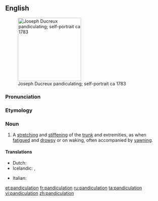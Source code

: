 ==English==
[[Image:Ducreuxyawn.jpg|thumb|200px|right|Joseph Ducreux pandiculating; self-portrait ca 1783]]

===Pronunciation===
{{rhymes|eɪʃən}}

===Etymology===
{{suffix|pandiculate|ion}}

===Noun===
{{en-noun}}

# A [[stretch]]ing and [[stiffen]]ing of the [[trunk]] and extremities, as when [[fatigue]]d and [[drowsy]] or on waking, often accompanied by [[yawn]]ing.

====Translations====
{{trans-top|stretching and stiffening of the trunk and extremities as when fatigued and drowsy}}
* Dutch: {{t|nl|zich uitrekken}}
* Icelandic: {{t|is|syfjuteygjur|f|p}}, {{t|is|morgunteygjur|f|p}}
{{trans-mid}}
* Italian: {{t|it|stendersi}}
{{trans-bottom}}

{{Webster 1913}}

[[et:pandiculation]]
[[fr:pandiculation]]
[[ru:pandiculation]]
[[ta:pandiculation]]
[[vi:pandiculation]]
[[zh:pandiculation]]